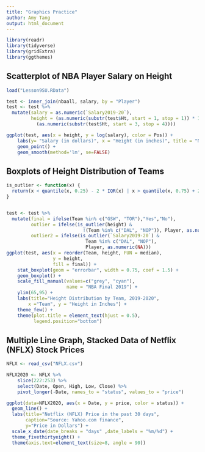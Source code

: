 ```yaml
---
title: "Graphics Practice"
author: Amy Tang
output: html_document
---
```



```r
library(readr)
library(tidyverse)
library(gridExtra)
library(ggthemes)
```

## Scatterplot of NBA Player Salary on Height

```r

load("Lesson9SU.RData")

test <- inner_join(nbaall, salary, by = "Player")
test <- test %>% 
  mutate(salary = as.numeric(`Salary2019-20`),
         height = (as.numeric(substr(test$Ht, start = 1, stop = 1)) * 12) +
           (as.numeric(substr(test$Ht, start = 3, stop = 4))))

ggplot(test, aes(x = height, y = log(salary), color = Pos)) +
    labs(y= "Salary (in dollars)", x = "Height (in inches)", title = "NBA Salary on Player Height") +
    geom_point() +
    geom_smooth(method='lm', se=FALSE)


```


## Boxplots of Height Distribution of Teams

```r

is_outlier <- function(x) {
  return(x < quantile(x, 0.25) - 2 * IQR(x) | x > quantile(x, 0.75) + 2 * IQR(x))
}


test <- test %>% 
  mutate(final = ifelse(Team %in% c("GSW", "TOR"),"Yes","No"),
         outlier = ifelse(is_outlier(height) &
                            !(Team %in% c("DAL", "NOP")), Player, as.numeric(NA)),
         outlier2 = ifelse(is_outlier(`Salary2019-20`) & 
                             Team %in% c("DAL", "NOP"), 
                             Player, as.numeric(NA)))
ggplot(test, aes(x = reorder(Team, height, FUN = median), 
                 y = height, 
                 fill = final)) + 
    stat_boxplot(geom = "errorbar", width = 0.75, coef = 1.5) + 
    geom_boxplot() +
    scale_fill_manual(values=c("grey", "cyan"), 
                      name = "NBA Final 2019") +
    ylim(65,95) +
    labs(title="Height Distribution by Team, 2019-2020",
        x ="Team", y = "Height in Inches") +
    theme_few() +
    theme(plot.title = element_text(hjust = 0.5),
          legend.position="bottom")
```


## Multiple Line Graph, Stacked Data of Netflix (NFLX) Stock Prices

```r

NFLX <- read_csv("NFLX.csv")

NFLX2020 <- NFLX %>% 
    slice(222:253) %>%  
    select(Date, Open, High, Low, Close) %>% 
    pivot_longer(-Date, names_to = "status", values_to = "price")

ggplot(data=NFLX2020, aes(x = Date, y = price, color = status)) + 
  geom_line() +
  labs(title="Netflix (NFLX) Price in the past 30 days", 
       caption="Source: Yahoo.com finance", 
       y="Price in Dollars") +
  scale_x_date(date_breaks = "days" ,date_labels = "%m/%d") +
  theme_fivethirtyeight() + 
  theme(axis.text=element_text(size=8, angle = 90))

```
